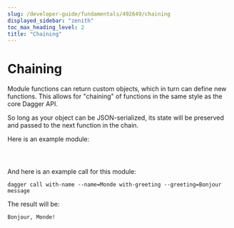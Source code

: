 ```yaml
---
slug: /developer-guide/fundamentals/492649/chaining
displayed_sidebar: "zenith"
toc_max_heading_level: 2
title: "Chaining"
---
```



# Chaining

<PartialExperimentalDocs />

Module functions can return custom objects, which in turn can define new functions. This allows for "chaining" of functions in the same style as the core Dagger API.

So long as your object can be JSON-serialized, its state will be preserved and passed to the next function in the chain.

Here is an example module:

<Tabs groupId="language">
<TabItem value="Go">

```go file=../go/snippets/chaining/main.go
```

</TabItem>
<TabItem value="Python">

```python file=../python/snippets/chaining/main.py
```

</TabItem>
<TabItem value="TypeScript">

```typescript file../typescript/snippets/chaining/index.ts
```

</TabItem>
</Tabs>

And here is an example call for this module:

```console
dagger call with-name --name=Monde with-greeting --greeting=Bonjour message
```

The result will be:

```console
Bonjour, Monde!
```
